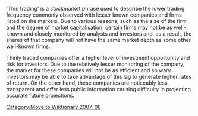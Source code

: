 [[Category:Move to Wiktionary 2007-08]]
'Thin trading' is a stockmarket phrase used to describe the lower trading frequency commonly observed with lesser known companies and firms listed on the markets. Due to various reasons, such as the size of the firm and the degree of market capitalisation, certain firms may not be as well-known and closely monitored by analysts and investors and, as a result, the shares of that company will not have the same market depth as some other well-known firms. 

Thinly traded companies offer a higher level of investment opportunity and risk for investors. Due to the relatively lesser monitoring of the company, the market for these companies will not be as efficient and so wary investors may be able to take advantage of this lag to generate higher rates of return. On the other hand, these companies are noticeably less transparent and offer less public information causing difficulty in projecting accurate future projections.